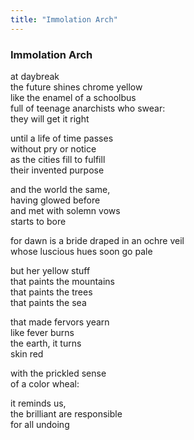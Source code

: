 ```yaml
---
title: "Immolation Arch"
---
```


### Immolation Arch

at daybreak<br>
the future shines chrome yellow<br>
like the enamel of a schoolbus<br>
full of teenage anarchists who swear:<br>
they will get it right<br>

until a life of time passes<br>
without pry or notice<br>
as the cities fill to fulfill<br>
their invented purpose<br>

and the world the same,<br>
having glowed before<br>
and met with solemn vows<br>
starts to bore<br>

for dawn is a bride draped in an ochre veil<br>
whose luscious hues soon go pale<br>

but her yellow stuff<br>
that paints the mountains<br>
that paints the trees<br>
that paints the sea<br>

that made fervors yearn<br>
like fever burns<br>
the earth, it turns<br>
skin red<br>

with the prickled sense<br>
of a color wheal:<br>

it reminds us,<br>
the brilliant are responsible<br>
for all undoing<br>

<br>
